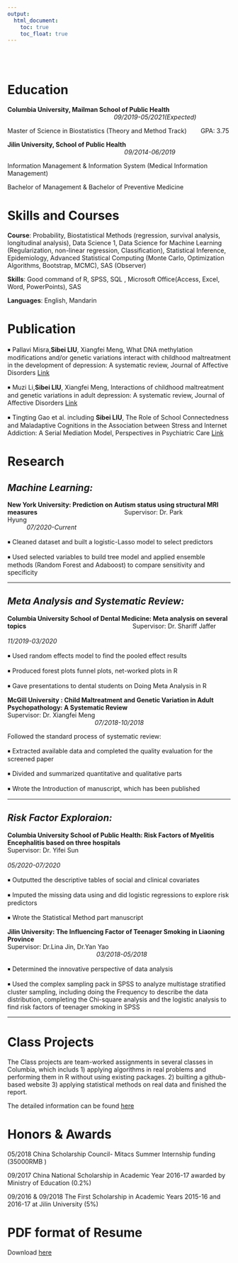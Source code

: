 ```yaml
---
output: 
  html_document:
    toc: true
    toc_float: true
---
```

\
\



# Education
 

__Columbia University, Mailman School of Public Health__  \ \ \ \ \ \ \ \ \ \ \ \ \ \ \ \ \ \ \ \ \ \ \ \ \ \ \ \ \ \ \ \ \ \ \ \ \ \ \ \ \ \ \ \ \ \ \ \ \  \ \ \ \ \ \ \ \ \ \ \ *09/2019-05/2021(Expected)*

Master of Science in Biostatistics (Theory and Method Track)  \ \ \ \ \ \    GPA: 3.75 

__Jilin University, School of Public Health__      \ \ \ \ \ \ \ \ \ \ \ \ \ \ \ \ \ \ \ \ \     \ \ \ \ \ \ \ \ \ \ \ \ \ \ \ \ \ \ \ \ \ \ \ \ \ \ \ \ \ \ \ \ \ \ \ \ \ \ \ \ \ \ \ \ \ \ \ \ \ \ \ \ \ \ \ \ \ \ \ \ \ \ \ \ \ \ \ *09/2014-06/2019* 

Information Management & Information System (Medical Information Management)  

Bachelor of Management & Bachelor of Preventive Medicine



# Skills and Courses

**Course**: Probability, Biostatistical Methods (regression, survival analysis, longitudinal analysis), Data Science 1, Data Science for Machine Learning (Regularization, non-linear regression, Classification), Statistical Inference, Epidemiology, Advanced Statistical Computing (Monte Carlo, Optimization Algorithms, Bootstrap, MCMC), SAS (Observer)

**Skills**:
Good command of R, SPSS, SQL , Microsoft Office(Access, Excel, Word, PowerPoints), SAS

**Languages**: English, Mandarin 



# Publication


￭ Pallavi Misra,**Sibei LIU**, Xiangfei Meng,
What DNA methylation modifications and/or genetic variations interact with childhood maltreatment in the development of depression: A systematic review, Journal of Affective Disorders [Link](https://pubmed.ncbi.nlm.nih.gov/30999089/)

￭ Muzi Li,**Sibei LIU**, Xiangfei Meng, Interactions of childhood maltreatment and genetic variations in adult depression: A systematic review, Journal of Affective Disorders [Link](https://www.sciencedirect.com/science/article/pii/S0165032720324526)

￭ Tingting Gao et al. including **Sibei LIU**, The Role of School Connectedness and Maladaptive Cognitions in the Association between Stress and Internet Addiction: A Serial Mediation Model, Perspectives in Psychiatric Care [Link](https://onlinelibrary.wiley.com/doi/full/10.1111/ppc.12417)


# Research

## *Machine Learning:*

**New York University: Prediction on Autism status using structural MRI measures **  \ \ \ \ \ \ \ \ \ \ \ \ \ \ \ \ \ \ \ \ \ \ \ \ \ \ \ \ \ \ \ \ \ \ \ \ \ \ \ \ \ \ \ \ \ \ \ \ 
Supervisor: Dr. Park Hyung\ \ \ \ \ \ \ \ \ \ \ \ \ \ \ \ \ \ \ \ \ \ \ \ \ \ \ \ \ \ \ \ \ \ \ \ \ \ \ \ \ \ \ \ \ \ \ \ \ \ \ \ \ \ \ \ \ \ \ \ \ \ \ \ \ \ \ \ \ \ \ \ \ \ \ \ \ \ \ \ \ \ \ \ \ \ \ \ \ \ \ \ \ \ \ \ \ \ \ \ \ \ \ \ \ \ \ \ \ \ \ \ \ \ \ \ \ \ \ \ \ \ \ \ \ \  *07/2020-Current* 

￭ Cleaned dataset and built a logistic-Lasso model to select predictors 

￭ Used selected variables to build tree model and applied ensemble methods (Random Forest and Adaboost) to compare sensitivity and specificity


***
 
## *Meta Analysis and Systematic Review:*

**Columbia University School of Dental Medicine: Meta analysis on several topics** \ \ \ \ \ \ \ \ \ \ \ \ \ \ \ \ \ \ \ \ \ \ \ \ \ \ \ \ \ \ \ \ \ \ \ \ \ \ \ \ \ \ \ \ \ \ \ \ \ \ \ \ \ \ \ \ \ \ \ 
Supervisor: Dr. Shariff Jaffer \ \ \ \ \ \ \ \ \ \ \ \ \ \ \ \ \ \ \ \ \ \ \ \ \ \ \ \ \ \ \ \ \ \ \ \ \ \ \ \ \ \ \ \ \ \ \ \ \ \ \ \ \ \ \ \ \ \ \ \ \ \ \ \ \ \ \ \ \ \ \ \ \ \ \ \ \ \ \ \ \ \ \ \ \ \ \ \ \ \ \ \ \ \ \ \ \ \ \ \ \ \ \ \ \ \ \ \ \ \ \ \ \ \ \ \ \ \ \ \ \ \ \ \ \ \  *11/2019-03/2020* 

￭ Used  random effects model to find the pooled effect results

￭ Produced forest plots funnel plots, net-worked plots in R 

￭ Gave presentations to dental students on Doing Meta Analysis in R

**McGill University : Child Maltreatment and Genetic Variation in Adult Psychopathology: A Systematic Review**        
Supervisor: Dr. Xiangfei Meng \ \ \ \ \ \ \ \ \ \ \ \ \ \ \ \ \ \ \ \ \ \ \ \ \ \ \ \ \ \ \ \ \ \ \ \ \ \ \ \ \ \ \ \ \ \ \ \ \ \ \ \ \ \ \ \ \ \ \ \ \ \ \ \ \ \ \ \ \ \ \  \ \ \ \ \ \ \ \  \ \ \ \ \ \ \ \ \ \ \ \ \ \ \ \ \ \ \ \ \ \ \ \ \ \ \ \ \ \ \ \ \ \ \ \ \ \ \ \  *07/2018-10/2018* 

Followed the standard process of systematic review: 

￭ Extracted available data and completed the quality evaluation for the screened paper

￭ Divided and summarized quantitative and qualitative parts

￭ Wrote the Introduction of manuscript, which has been published

***
## *Risk Factor Exploraion:*

**Columbia University School of Public Health: Risk Factors of Myelitis Encephalitis based on three hospitals**  
Supervisor: Dr. Yifei Sun \ \ \ \ \ \ \ \ \ \ \  \ \ \ \ \ \ \ \ \ \ \ \ \ \ \ \ \ \ \ \ \ \ \ \ \ \ \ \ \ \ \ \ \ \ \ \ \ \ \ \ \ \ \ \ \ \ \ \ \ \ \ \ \ \ \ \ \ \ \ \ \ \ \ \ \ \ \ \ \ \ \ \ \ \ \ \ \ \ \ \ \ \ \ \ \ \ \ \ \ \ \ \ \ \ \ \ \ \ \ \ \ \ \ \ \ \ \ \ \ \ \ \ \ \ \ \ \ \ \ \  *05/2020-07/2020* 

￭ Outputted the descriptive tables of social and clinical covariates

￭ Imputed the missing data using  and did logistic regressions to explore risk predictors

￭ Wrote the Statistical Method part manuscript                                                  


**Jilin University: The Influencing Factor of Teenager Smoking in Liaoning Province **   
Supervisor: Dr.Lina Jin, Dr.Yan Yao\ \ \ \ \  \ \ \ \ \ \ \ \ \ \ \ \ \ \ \ \ \ \ \ \ \ \ \ \ \ \ \ \ \ \ \ \ \ \ \ \ \ \ \ \ \ \ \ \ \ \ \ \ \ \ \ \ \ \ \ \ \ \ \ \  \ \ \ \  \ \ \ \ \ \ \ \ \ \ \ \  \ \ \ \ \ \ \ \ \ \ \ \ \ \ \ \ \ \ \ \ \ \ \ \ \ \ \ \ \ \ \ \    *03/2018-05/2018*  

￭ Determined the innovative perspective of data analysis

￭ Used the complex sampling pack in SPSS to analyze multistage stratified cluster sampling, including doing the Frequency to describe the data distribution, completing the Chi-square analysis and the logistic analysis to find risk factors of teenager smoking in SPSS

***
# Class Projects

The Class projects are team-worked assignments in several classes in Columbia, which includs 1) applying algorithms in real problems and performing them in R without using existing packages. 2) builting a github-based website 3) applying statistical methods on real data and finished the report.

The detailed information can be found [here](project.html)

# Honors & Awards

05/2018 China Scholarship Council- Mitacs Summer Internship funding (35000RMB ) 

09/2017 China National Scholarship in Academic Year 2016-17 awarded by Ministry of Education (0.2%)

09/2016 & 09/2018 The First Scholarship in Academic Years 2015-16 and 2016-17 at Jilin University (5%)

# PDF format of Resume

Download [here](Resume0826-Sibei Liu.pdf)




